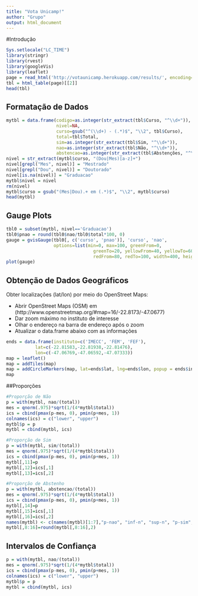```yaml
---
title: "Vota Unicamp!"
author: "Grupo"
output: html_document
---
```


#Introdução

```r
Sys.setlocale("LC_TIME")
library(stringr)
library(rvest)
library(googleVis)
library(leaflet)
page = read_html('http://votaunicamp.herokuapp.com/results/', encoding='UTF-8')
tbl = html_table(page)[[2]]
head(tbl)
```

## Formatação de Dados

```r
mytbl = data.frame(codigo=as.integer(str_extract(tbl$Curso, "^\\d+")),
                   nivel=NA,
                   curso=gsub("^(\\d+) - (.*)$", "\\2", tbl$Curso),
                   total=tbl$Total,
                   sim=as.integer(str_extract(tbl$Sim, "^\\d+")),
                   nao=as.integer(str_extract(tbl$Não, "^\\d+")),
                   abstencao=as.integer(str_extract(tbl$Abstenções, "^\\d+")))
nivel = str_extract(mytbl$curso, "(Dou|Mes)[a-z]+")
nivel[grepl("Mes", nivel)] = "Mestrado"
nivel[grepl("Dou", nivel)] = "Doutorado"
nivel[is.na(nivel)] = "Graduacao"
mytbl$nivel = nivel
rm(nivel)
mytbl$curso = gsub("(Mes|Dou).+ em (.*)$", "\\2", mytbl$curso)
head(mytbl)
```

## Gauge Plots

```r
tbl0 = subset(mytbl, nivel=='Graduacao')
tbl0$pnao = round(tbl0$nao/tbl0$total*100, 0)
gauge = gvisGauge(tbl0[, c('curso', 'pnao')], 'curso', 'nao',
                  options=list(min=0, max=100, greenFrom=0,
                                 greenTo=20, yellowFrom=40, yellowTo=60,
                                 redFrom=80, redTo=100, width=400, height=300))
plot(gauge)
```

## Obtenção de Dados Geográficos

Obter localizações (lat/lon) por meio do OpenStreet Maps:

- Abrir OpenStreet Maps (OSM) em (http://www.openstreetmap.org/#map=16/-22.8173/-47.0677)
- Dar zoom máximo no instituto de interesse
- Olhar o endereço na barra de endereço após o zoom
- Atualizar o data.frame abaixo com as informações

```r
ends = data.frame(instituto=c('IMECC', 'FEM', 'FEF'),
           lat=c(-22.81583,-22.81938,-22.81476),
           lon=c(-47.06769,-47.06592,-47.07333))
map = leaflet()
map = addTiles(map)
map = addCircleMarkers(map, lat=ends$lat, lng=ends$lon, popup = ends$instituto)
map
```

##Proporções

```r
#Proporção de Não
p = with(mytbl, nao/(total))
mes = qnorm(.975)*sqrt(1/(4*mytbl$total))
ics = cbind(pmax(p-mes, 0), pmin(p+mes, 1))
colnames(ics) = c("lower", "upper")
mytbl$p = p
mytbl = cbind(mytbl, ics)
```


```r
#Proporção de Sim
p = with(mytbl, sim/(total))
mes = qnorm(.975)*sqrt(1/(4*mytbl$total))
ics = cbind(pmax(p-mes, 0), pmin(p+mes, 1))
mytbl[,11]=p
mytbl[,12]=ics[,1]
mytbl[,13]=ics[,2]
```


```r
#Proporção de Abstenho
p = with(mytbl, abstencao/(total))
mes = qnorm(.975)*sqrt(1/(4*mytbl$total))
ics = cbind(pmax(p-mes, 0), pmin(p+mes, 1))
mytbl[,14]=p
mytbl[,15]=ics[,1]
mytbl[,16]=ics[,2]
names(mytbl) <- c(names(mytbl)[1:7],"p-nao", "inf-n", "sup-n", "p-sim", "inf-s","sup-s","p-abs", "inf-a", "sup-a")
mytbl[,8:16]=round(mytbl[,8:16],2)

```


## Intervalos de Confiança

```r
p = with(mytbl, nao/(total))
mes = qnorm(.975)*sqrt(1/(4*mytbl$total))
ics = cbind(pmax(p-mes, 0), pmin(p+mes, 1))
colnames(ics) = c("lower", "upper")
mytbl$p = p
mytbl = cbind(mytbl, ics)
```
